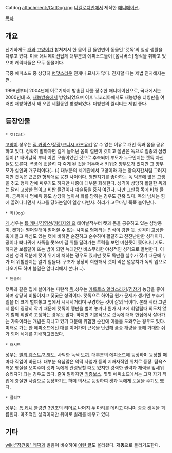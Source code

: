Catdog
attachment:/CatDog.jpg
[[니켈로디언]]에서 제작한 [[애니메이션]].

[[목차]]

== 개요 ==
신기하게도 [[개]]와 [[고양이]]가 합쳐져서 한 몸이 된 돌연변이 동물인 '캣독'의 일상 생활을 다루고 있다. 미국 애니메이션답게 대부분의 에피소드들이 [옴니버스] 형식을 취하고 있으며 캐릭터들은 모두 동물이다.

극중 에피소드 중 상당히 [[병맛]]스러운 전개나 묘사가 많다. 진지할 때는 제법 진지해지는 편.

1998년부터 2004년에 이르기까지 방송된 나름 장수한 애니메이션으로, 국내에서는 2000년대 초, [[재능방송]]에서 방영되었으며 이후 닉코리아에서도 재능방송 더빙판을 여러번 재방하면서 꽤 오랜 세월동안 방영되었다. 더빙판의 퀄리티는 제법 좋다.

== 등장인물 ==
 * 캣(Cat)
[[고양이]].성우는 [[짐 커밍스]]/[[장광]]/[[코니시 카츠유키]] 
알 수 없는 이유로 개인 독과 몸을 공유하고 있다. 정확히 말하자면 길게 늘어난 몸의 절반이 캣이고 절반은 독으로 일종의 샴쌍둥이.[* 태어날적 부터 이런 모습이었던 것으로 추측되며 부모가 누구인지는 캣독 자신들도 모른다. 폭풍에 휩쓸려 다 죽게 된 것을 거두어서 키워준 양부모가 있지만 그 양부모가 설인과 개구리이다(...).]
대부분의 세계관에서 고양이와 개는 앙숙지간처럼 그려지지만 캣독은 끈끈한 형제애로 뭉친 사이이다. 깽판치기를 좋아하는 독 덕분에 많은 고생을 겪고 형제 간에 싸우기도 하지만 나중에 대부분 화해한다.
성격이 상당히 활달한 독과는 달리 고상한 편이고 비싼 물건이나 예술품을 중히 여긴다. 다만 그만큼 독에 비해 물욕, 금욕이나 명예욕 등도 상당히 높아서 화를 당하는 경우도 간혹 있다. 독의 넘치는 힘에 끌려다니면서 사고를 당하는일이 일상 다반사. 허리가 고무마냥 쭉쭉 늘어난다.

 * 독(Dog)
[[개]].성우는 [[톰 케니]]/[[김영선]]/[[키타자와 요]]
태어날적부터 캣과 몸을 공유하고 있는 샴쌍둥이. 캣과는 떨어질래야 떨어질 수 없는 사이로 형제라는 인식이 강한 듯.
성격이 고상한 축에 들고 욕심도 있는 캣에 비하면 순진하고 순수하며 활달하고 천진난만한 성격이다. 공이나 뼈다귀에 사족을 못쓰며 길 위를 달려가는 트럭을 보면 미친듯이 쫓아다니기도. 하지만 보름달이 뜨는 밤이 되면 늑대인간 비스무리한 야성적인 성격으로 돌변한다.
이러한 성격 덕분에 캣이 위기에 처하는 경우도 있지만 캣도 독만큼 실수가 잦기 때문에 누가 더 위험한지는 알기 힘들다. 구조가 상당히 희한해서 캣이 먹은 털뭉치가 독의 입으로 나오기도 하며 볼일은 앞다리에서 본다(...).


 * 윈슬러
캣독과 같은 집에 살아가는 파란색 [[쥐]].성우는 [[카를로스 알라스라키]]/[[김창기]]
농담을 좋아하며 상당히 비뚤어지고 짖궂은 성격이다. 캣독으로 하여금 뭔가 문제가 생기면 부추겨 일을 더 크게 벌여놓고 옆에서 시시덕거리며 구경하는 것이 삶의 낙이다. 본래 쥐라 그런지 몸이 굉장히 작기 때문에 캣독이 깽판을 벌여 놓거나 뭔가 사고에 휘말릴때 의도치 않게 함께 휘말려 고생하는 경우도 많다.
하지만 기본적으로 캣독에 대해 한집에서 살아가는 가족이라는 개념은 지니고 있기 때문에 위험한 순간에 이들을 도와주는 경우도 있다.
미래로 가는 한 에피소드에선 대를 이어가며 근육을 단련해 품종 개량을 통해 거대한 쥐가 되어 세계를 지배하고있었다.


 * 래시드
성우는 [[빌리 웨스트]]/[[기영도]].
사악한 녹색 [[토끼]]. 대부분의 에피소드에 등장하며 등장할 때마다 직업이 바뀐다. 대부분 욕심많은 악덕 사업가 등의 지배자적인 위치로 등장.
탐욕스러운 행실을 보여주며 캣과 독에게 관광당할 때도 있지만 강력한 권력과 재력을 앞세워 승리자가 되는 경우도 있다. 줄여 말하자면 [[최종보스]].
몇몇 에피소드에서는 그저 자기 직업에 충실한 사람으로 등장하기도 하며 의사로 등장하여 캣과 독에게 도움을 주기도 했다.

 * 클리프
성우는 [[톰 케니]]
불량견 3인조의 리더로 나머지 두 마리를 데리고 다니며 종종 캣독을 괴롭힌다.
마초적인 성격이지만 취미로 발레를 배우고 있다.

== 기타 ==
[[wiki:"장건웅" 캐떡]]과 발음이 비슷하여 [http://gall.dcgame.in/list.php?id=leagueoflegends&no=4926206 이런 글]도 올라왔다. '''개똥'''으로 들리기도한다.
